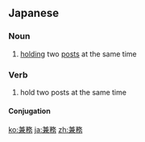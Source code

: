 ==Japanese==
{{ja-kanjitab|けん|む|yomi=on}}

===Noun===
{{ja-noun|けんむ}}

# [[hold]]ing two [[post]]s at the same time

===Verb===
{{ja-verb-suru|tr=trans|けんむ}}

# hold two posts at the same time

====Conjugation====
{{ja-suru|けんむ}}

[[ko:兼務]]
[[ja:兼務]]
[[zh:兼務]]